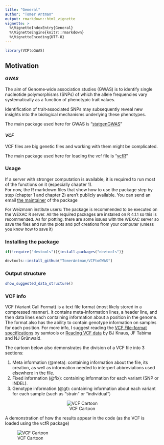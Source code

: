 ```yaml
---
title: "General"
author: "Tomer Antman"
output: rmarkdown::html_vignette
vignette: >
  %\VignetteIndexEntry{General}
  %\VignetteEngine{knitr::rmarkdown}
  %\VignetteEncoding{UTF-8}
---
```


```r
library(VCFtoGWAS)
```

## Motivation

#### *GWAS*

The aim of Genome‐wide association studies (GWAS) is to identify single nucleotide polymorphisms (SNPs) of which the allele frequencies vary systematically as a function of phenotypic trait values.

Identification of trait‐associated SNPs may subsequently reveal new insights into the biological mechanisms underlying these phenotypes.

The main package used here for GWAS is "[statgenGWAS](https://cran.r-project.org/web/packages/statgenGWAS/vignettes/GWAS.html)"

#### *VCF*

VCF files are big genetic files and working with them might be complicated.

The main package used here for loading the vcf file is "[vcfR](https://cran.r-project.org/web/packages/vcfR/vignettes/)"

### Usage

If a server with stronger computation is available, it is required to run most of the functions on it (especially chapter 1).\
For now, the R markdown files that show how to use the package step by step (chapter 1 and chapter 2) aren't publicly available. You can send an email [the maintainer]() of the package

[For Weizmann institute users: The package is recommended to be executed on the WEXAC R server. All the required packages are installed on R 4.1.1 so this is recommended. As for plotting, there are some issues with the WEXAC server so save the files and run the plots and pdf creations from your computer (unless you know how to save it)]{style="font-size: 10pt"}

### Installing the package

```r
if(!require("devtools")){install.packages("devtools")}

devtools::install_github("TomerAntman/VCFtoGWAS") 
```

### Output structure

```r
show_suggested_data_structure()
```

### VCF info

VCF (Variant Call Format) is a text file format (most likely stored in a compressed manner). It contains meta-information lines, a header line, and then data lines each containing information about a position in the genome. The format also has the ability to contain genotype information on samples for each position. For more info, I suggest reading the [VCF File-format specifications](https://samtools.github.io/hts-specs/VCFv4.2.pdf) by samtools or [Reading VCF data](https://grunwaldlab.github.io/Population_Genetics_in_R/reading_vcf.html) by BJ Knaus, JF Tabima and NJ Grünwald.

The cartoon below also demonstrates the division of a VCF file into 3 sections:

1. Meta information (@meta): containing information about the file, its creation, as well as information needed to interpert abbreviations used elsewhere in the file.
2. Fixed information (@fix): containing information for each variant (SNP or INDEL).
3. Genotype information (@gt): containing information about each variant for each sample (such as "strain" or "individual")

<center>

![VCF Cartoon](https://grunwaldlab.github.io/Population_Genetics_in_R/reading_vcf_files/figure-html/unnamed-chunk-1-1.png)
</center>

A demonstration of how the results appear in the code (as the VCF is loaded using the vcfR package)

![VCF Cartoon](https://github.com/TomerAntman/VCFtoGWAS/tree/main/man/figures/VCF_demo1.png)
</center>



